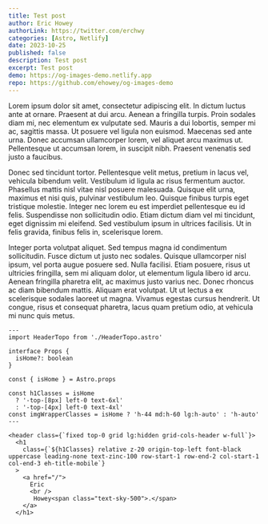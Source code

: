 ```yaml
---
title: Test post
author: Eric Howey
authorLink: https://twitter.com/erchwy
categories: [Astro, Netlify]
date: 2023-10-25
published: false
description: Test post
excerpt: Test post
demo: https://og-images-demo.netlify.app
repo: https://github.com/ehowey/og-images-demo
---
```


Lorem ipsum dolor sit amet, consectetur adipiscing elit. In dictum luctus ante at ornare. Praesent at dui arcu. Aenean a fringilla turpis. Proin sodales diam mi, nec elementum ex vulputate sed. Mauris a dui lobortis, semper mi ac, sagittis massa. Ut posuere vel ligula non euismod. Maecenas sed ante urna. Donec accumsan ullamcorper lorem, vel aliquet arcu maximus ut. Pellentesque ut accumsan lorem, in suscipit nibh. Praesent venenatis sed justo a faucibus.

Donec sed tincidunt tortor. Pellentesque velit metus, pretium in lacus vel, vehicula bibendum velit. Vestibulum id ligula ac risus fermentum auctor. Phasellus mattis nisl vitae nisl posuere malesuada. Quisque elit urna, maximus et nisi quis, pulvinar vestibulum leo. Quisque finibus turpis eget tristique molestie. Integer nec lorem eu est imperdiet pellentesque eu id felis. Suspendisse non sollicitudin odio. Etiam dictum diam vel mi tincidunt, eget dignissim mi eleifend. Sed vestibulum ipsum in ultrices facilisis. Ut in felis gravida, finibus felis in, scelerisque lorem.

Integer porta volutpat aliquet. Sed tempus magna id condimentum sollicitudin. Fusce dictum ut justo nec sodales. Quisque ullamcorper nisl ipsum, vel porta augue posuere sed. Nulla facilisi. Etiam posuere, risus ut ultricies fringilla, sem mi aliquam dolor, ut elementum ligula libero id arcu. Aenean fringilla pharetra elit, ac maximus justo varius nec. Donec rhoncus ac diam bibendum mattis. Aliquam erat volutpat. Ut ut lectus a ex scelerisque sodales laoreet ut magna. Vivamus egestas cursus hendrerit. Ut congue, risus et consequat pharetra, lacus quam pretium odio, at vehicula mi nunc quis metus.

```tsx
---
import HeaderTopo from './HeaderTopo.astro'

interface Props {
  isHome?: boolean
}

const { isHome } = Astro.props

const h1Classes = isHome
  ? '-top-[8px] left-0 text-6xl'
  : '-top-[4px] left-0 text-4xl'
const imgWrapperClasses = isHome ? 'h-44 md:h-60 lg:h-auto' : 'h-auto'
---

<header class={`fixed top-0 grid lg:hidden grid-cols-header w-full`}>
  <h1
    class={`${h1Classes} relative z-20 origin-top-left font-black uppercase leading-none text-zinc-100 row-start-1 row-end-2 col-start-1 col-end-3 eh-title-mobile`}
  >
    <a href="/">
      Eric
      <br />
       Howey<span class="text-sky-500">.</span>
    </a>
  </h1>
```